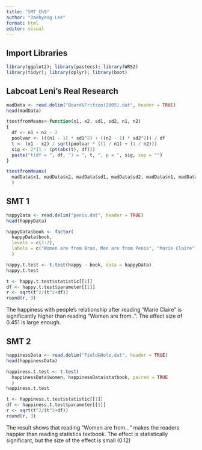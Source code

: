```yaml
---
title: "SMT_Ch9"
author: "Daehyeog Lee"
format: html
editor: visual
---
```


## Import Libraries

```r
library(ggplot2); library(pastecs); library(WRS2)
library(tidyr); library(dplyr); library(boot)
```

## Labcoat Leni's Real Research

```r
madData <- read.delim("Board&Fritzon(2005).dat", header = TRUE)
head(madData)

ttestfromMeans<-function(x1, x2, sd1, sd2, n1, n2)
{
  df <- n1 + n2 - 2
  poolvar <- (((n1 - 1) * sd1^2) + ((n2 - 1) * sd2^2)) / df
  t <- (x1 - x2) / sqrt(poolvar * ((1 / n1) + (1 / n2)))
  sig <- 2*(1 - (pt(abs(t), df)))
  paste("t(df = ", df, ") = ", t, ", p = ", sig, sep = "")
}

ttestfromMeans(
  madData$x1, madData$x2, madData$sd1, madData$sd2, madData$n1, madData$n2
  )
```

## SMT 1

```r
happyData <- read.delim("penis.dat", header = TRUE)
head(happyData)

happyData$book <- factor(
  happyData$book,
  levels = c(1:2),
  labels = c("Women are from Bras, Men are from Penis", "Marie Claire")
  )

happy.t.test <- t.test(happy ~ book, data = happyData)
happy.t.test

t <- happy.t.test$statistic[[1]]
df <- happy.t.test$parameter[[1]]
r <- sqrt(t^2/(t^2+df))
round(r, 3)
```

The happiness with people's relationship after reading "Marie Claire" is significantly higher than reading "Women are from..". The effect size of 0.451 is large enough.

## SMT 2

```r
happinessData <- read.delim("Field&Hole.dat", header = TRUE)
head(happinessData)

happiness.t.test <- t.test(
  happinessData$women, happinessData$statbook, paired = TRUE
  )
happiness.t.test

t <- happiness.t.test$statistic[[1]]
df <- happiness.t.test$parameter[[1]]
r <- sqrt(t^2/(t^2+df))
round(r, 3)
```

The result shows that reading "Women are from..." makes the readers happier than reading statistics textbook. The effect is statistically significant, but the size of the effect is small (0.12)
